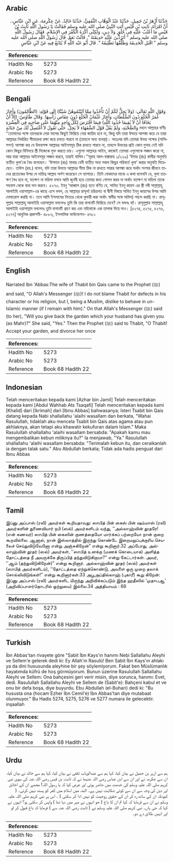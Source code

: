 ## Arabic


<div dir="rtl" lang="ar" style={{fontSize:'larger',backgroundColor:'#f8f9fa',padding:20}}>
حَدَّثَنَا أَزْهَرُ بْنُ جَمِيلٍ، حَدَّثَنَا عَبْدُ الْوَهَّابِ الثَّقَفِيُّ، حَدَّثَنَا خَالِدٌ، عَنْ عِكْرِمَةَ، عَنِ ابْنِ عَبَّاسٍ،‏.‏ أَنَّ امْرَأَةَ، ثَابِتِ بْنِ قَيْسٍ أَتَتِ النَّبِيَّ صلى الله عليه وسلم فَقَالَتْ يَا رَسُولَ اللَّهِ ثَابِتُ بْنُ قَيْسٍ مَا أَعْتُبُ عَلَيْهِ فِي خُلُقٍ وَلاَ دِينٍ، وَلَكِنِّي أَكْرَهُ الْكُفْرَ فِي الإِسْلاَمِ‏.‏ فَقَالَ رَسُولُ اللَّهِ صلى الله عليه وسلم ‏"‏ أَتَرُدِّينَ عَلَيْهِ حَدِيقَتَهُ ‏"‏‏.‏ قَالَتْ نَعَمْ‏.‏ قَالَ رَسُولُ اللَّهِ صلى الله عليه وسلم ‏"‏ اقْبَلِ الْحَدِيقَةَ وَطَلِّقْهَا تَطْلِيقَةً ‏"‏‏.‏ قَالَ أَبُو عَبْد اللَّهِ لَا يُتَابَعُ فِيهِ عَنْ ابْنِ عَبَّاسٍ
</div>
<div style={{backgroundColor:'#f8f9fa',padding:20, marginBottom: 10}}><table> <thead> <tr> <th>References:</th> <th></th> </tr> </thead> <tbody><tr><td>Hadith No</td><td>5273</td></tr><tr><td>Arabic No</td><td>5273</td></tr><tr><td>Reference</td><td>Book 68 Hadith 22</td></tr></tbody></table></div>

## Bengali


<div dir="ltr" lang="bn" style={{fontSize:'larger',backgroundColor:'#f8f9fa',padding:20}}>
وَقَوْلِ اللَّهِ تَعَالَى: (وَلاَ يَحِلُّ لَكُمْ أَنْ تَأْخُذُوا مِمَّا آتَيْتُمُوهُنَّ شَيْئًا) إِلَى قَوْلِهِ: (الظَّالِمُونَ) وَأَجَازَ عُمَرُ الْخُلْعَ دُونَ السُّلْطَانِ، وَأَجَازَ عُثْمَانُ الْخُلْعَ دُونَ عِقَاصِ رَأْسِهَا. وَقَالَ طَاوُسٌ: (إِلاَّ أَنْ يَخَافَا أَنْ لاَ يُقِيمَا حُدُودَ اللَّهِ) فِيمَا افْتَرَضَ لِكُلِّ وَاحِدٍ مِنْهُمَا عَلَى صَاحِبِهِ فِي الْعِشْرَةِ وَالصُّحْبَةِ، وَلَمْ يَقُلْ قَوْلَ السُّفَهَاءِ لاَ يَحِلُّ. حَتَّى تَقُولَ لاَ أَغْتَسِلُ لَكَ مِنْ جَنَابَةٍ মহান আল্লাহর বাণীঃ ‘‘তোমাদের পক্ষে তাদেরকে দেয়া মালের কিছুই ফিরিয়ে নেয়া জায়িয হবে না, কিন্তু যদি তারা উভয়ে আশঙ্কা করে যে তারা আল্লাহর নির্ধারিত সীমারেখা রক্ষা করে চলতে পারবে না (তাহলে অন্য ব্যবস্থা)। অতঃপর যদি তোমরা উভয় পক্ষের (শালিসগণ) আশঙ্কা কর যে উভয়পক্ষ আল্লাহর আইনসমূহ ঠিক রাখতে পারবে না, তাহলে উভয়ের প্রতি কোন গুনাহ নেই যদি কোন কিছুর বিনিময়ে স্ত্রী নিজেকে মুক্ত করতে চায়। এগুলো আল্লাহর আইন, কাজেই তোমরা এগুলোকে লঙ্ঘন করো না, আর যারা আল্লাহর আইনসমূহ লঙ্ঘন করবে, তারাই যালিম।’’সূরাহ আল-বাক্বারাহ ২/২২৯) ‘উমার (রাঃ) কাযীর অনুমতি ব্যতীত খুলা’কে বৈধ বলেছেন। ‘উসমান (রাঃ) মাথার বেনী ব্যতীত অন্য সকল কিছুর পরিবর্তে খুলা’ করার অনুমতি দিয়েছেন। তাউস (রহ.) বলেন, যদি তারা উভয়ে আল্লাহর সীমা ঠিক না রাখতে পারার আশঙ্কা করে অর্থাৎ সংসার জীবনে তাদের প্রত্যেকের উপর যে দায়িত্ব আল্লাহ অর্পণ করেছেন সে ব্যাপারে। তিনি বোকাদের মাঝে এ কথা বলেননি যে, খুলা ততক্ষণ বৈধ হবে না, যতক্ষণ না মহিলা বলবে আমি জুনবী হয়ে তোমার জন্য গোসল করব না অর্থাৎ যতক্ষণ না মহিলা তাকে সহবাস থেকে বাধা দান করবে। ৫২৭৩. ইবনু ‘আব্বাস (রাঃ) হতে বর্ণিত যে, সাবিত ইবনু কায়স এর স্ত্রী নবী সাল্লাল্লাহু আলাইহি ওয়াসাল্লাম-এর কাছে এসে বলল, হে আল্লাহর রাসূল! চরিত্রগত বা দ্বীনী বিষয়ে সাবিত ইবনু কায়সের উপর আমি দোষারোপ করছি না। তবে আমি ইসলামের ভিতরে থেকে কুফরী করা অর্থাৎ স্বামীর সঙ্গে অমিল) পছন্দ করছি না। রাসূলুল্লাহ সাল্লাল্লাহু আলাইহি ওয়াসাল্লাম বললেনঃ তুমি কি তার বাগানটি ফিরিয়ে দেবে? সে বললঃ হ্যাঁ। রাসূলুল্লাহ সাল্লাল্লাহু আলাইহি ওয়াসাল্লাম বললেনঃ তুমি বাগানটি গ্রহণ কর এবং মহিলাকে এক তালাক দিয়ে দাও। [৫২৭৪, ৫২৭৫, ৫২৭৬, ৫২৭৭] আধুনিক প্রকাশনী- ৪৮৮৬, ইসলামিক ফাউন্ডেশন- ৪৭৮১
</div>
<div style={{backgroundColor:'#f8f9fa',padding:20, marginBottom: 10}}><table> <thead> <tr> <th>References:</th> <th></th> </tr> </thead> <tbody><tr><td>Hadith No</td><td>5273</td></tr><tr><td>Arabic No</td><td>5273</td></tr><tr><td>Reference</td><td>Book 68 Hadith 22</td></tr></tbody></table></div>

## English


<div dir="ltr" lang="en" style={{fontSize:'larger',backgroundColor:'#f8f9fa',padding:20}}>
Narrated Ibn 'Abbas:The wife of Thabit bin Qais came to the Prophet (ﷺ) and said, "O Allah's Messenger (ﷺ)! I do not blame Thabit for defects in his character or his religion, but I, being a Muslim, dislike to behave in un-Islamic manner (if I remain with him)." On that Allah's Messenger (ﷺ) said (to her), "Will you give back the garden which your husband has given you (as Mahr)?" She said, "Yes." Then the Prophet (ﷺ) said to Thabit, "O Thabit! Accept your garden, and divorce her once
</div>
<div style={{backgroundColor:'#f8f9fa',padding:20, marginBottom: 10}}><table> <thead> <tr> <th>References:</th> <th></th> </tr> </thead> <tbody><tr><td>Hadith No</td><td>5273</td></tr><tr><td>Arabic No</td><td>5273</td></tr><tr><td>Reference</td><td>Book 68 Hadith 22</td></tr></tbody></table></div>

## Indonesian


<div dir="ltr" lang="id" style={{fontSize:'larger',backgroundColor:'#f8f9fa',padding:20}}>
Telah menceritakan kepada kami [Azhar bin Jamil] Telah menceritakan kepada kami [Abdul Wahhab Ats Tsaqafi] Telah menceritakan kepada kami [Khalid] dari [Ikrimah] dari [Ibnu Abbas] bahwasanya; Isteri Tsabit bin Qais datang kepada Nabi shallallahu 'alaihi wasallam dan berkata, "Wahai Rasulullah, tidaklah aku mencela Tsabit bin Qais atas agama atau pun akhlaknya, akan tetapi aku khawatir kekufuran dalam Islam." Maka Rasulullah shallallahu 'alaihi wasallam bersabda: "Apakah kamu mau mengembalikan kebun miliknya itu?" Ia menjawab, "Ya." Rasulullah shallallahu 'alaihi wasallam bersabda: "Terimalah kebun itu, dan ceraikanlah ia dengan talak satu." Abu Abdullah berkata; Tidak ada hadis penguat dari Ibnu Abbas
</div>
<div style={{backgroundColor:'#f8f9fa',padding:20, marginBottom: 10}}><table> <thead> <tr> <th>References:</th> <th></th> </tr> </thead> <tbody><tr><td>Hadith No</td><td>5273</td></tr><tr><td>Arabic No</td><td>5273</td></tr><tr><td>Reference</td><td>Book 68 Hadith 22</td></tr></tbody></table></div>

## Tamil


<div dir="ltr" lang="ta" style={{fontSize:'larger',backgroundColor:'#f8f9fa',padding:20}}>
இப்னு அப்பாஸ் (ரலி) அவர்கள் கூறியதாவது: ஸாபித் பின் கைஸ் பின் ஷம்மாஸ் (ரலி) அவர்களின் துணைவியார் நபி (ஸல்) அவர்களிடம் வந்து, ‘‘அல்லாஹ்வின் தூதரே! (என் கணவர்) ஸாபித் பின் கைஸின் குணத்தையோ மார்க்கப் பற்றையோ நான் குறை கூறவில்லை. ஆனால், நான் இஸ்லாத்தில் இருந்து கொண்டே இறைமறுப்புக்குரிய செயலைச் செய்துவிடுவேனோ என்று அஞ்சுகிறேன்” என்று கூறினார்.32 அப்போது, அல்லாஹ்வின் தூதர் (ஸல்) அவர்கள், ‘‘ஸாபித் உனக்கு (மணக் கொடையாக) அளித்த தோட்டத்தை நீ அவருக்கே திருப்பித் தந்துவிடுகிறாயா?” என்று கேட்டார்கள். அவர், ‘‘ஆம் (தந்துவிடுகிறேன்)” என்று கூறினார். அல்லாஹ்வின் தூதர் (ஸல்) அவர்கள் (ஸாபித் அவர்களிடம்), ‘‘தோட்டத்தை ஏற்றுக்கொண்டு, அவளை ஒரு முறை தலாக் சொல்லிவிடுங்கள்!” என்று கூறினார்கள்.33 அபூஅப்தில்லாஹ் (புகாரீ) கூறு கிறேன்: இப்னு அப்பாஸ் (ரலி) அவர்களிட மிருந்து அறிவிக்கப்படும் இந்த ஹதீஸில் ‘முதாபஆ’ (அறிவிப்பாளர்தொடரில் ஒற்றுமை) இல்லை.34 அத்தியாயம் : 68
</div>
<div style={{backgroundColor:'#f8f9fa',padding:20, marginBottom: 10}}><table> <thead> <tr> <th>References:</th> <th></th> </tr> </thead> <tbody><tr><td>Hadith No</td><td>5273</td></tr><tr><td>Arabic No</td><td>5273</td></tr><tr><td>Reference</td><td>Book 68 Hadith 22</td></tr></tbody></table></div>

## Turkish


<div dir="ltr" lang="tr" style={{fontSize:'larger',backgroundColor:'#f8f9fa',padding:20}}>
İbn Abbas'tan rivayete göre "Sabit İbn Kays'ın hanımı Nebi Sallallahu Aleyhi ve Sellem'e gelerek dedi ki: Ey Allah'ın Rasulü! Ben Sabit İbn Kays'ın ahlakı ya da dini hususunda aleyhine bir şey söylemiyorum. Fakat ben Müslümanlık hayatımda küfrü de hoş görmüyorum. Bunun üzerine Rasulullah Sallallahu Aleyhi ve Sellem: Ona bahçesini geri verir misin, diye sorunca, hanımı: Evet, dedi. Rasulullah Sallallahu Aleyhi ve Sellem de (Sabit'e): Bahçeni kabul et ve onu bir defa boşa, diye buyurdu. Ebu Abdullah (el-Buhari) dedi ki: "Bu hususta ona (hocam Ezher İbn Cemil'e) İbn Abbas'tan diye mutabaat olunmuyor." Bu Hadis 5274, 5275, 5276 ve 5277 numara ile gelecektir. inşaallah
</div>
<div style={{backgroundColor:'#f8f9fa',padding:20, marginBottom: 10}}><table> <thead> <tr> <th>References:</th> <th></th> </tr> </thead> <tbody><tr><td>Hadith No</td><td>5273</td></tr><tr><td>Arabic No</td><td>5273</td></tr><tr><td>Reference</td><td>Book 68 Hadith 22</td></tr></tbody></table></div>

## Urdu


<div dir="rtl" lang="ur" style={{fontSize:'larger',backgroundColor:'#f8f9fa',padding:20}}>
ہم سے ازہر بن جمیل نے بیان کیا، کہا ہم سے عبدالوہاب ثقفی نے بیان کیا، کہا ہم سے خالد نے بیان کیا، ان سے عکرمہ نے اور ان سے ابن عباس رضی اللہ عنہما نے کہ ثابت بن قیس رضی اللہ عنہ کی بیوی نبی کریم صلی اللہ علیہ وسلم کی خدمت میں حاضر ہوئی اور عرض کیا کہ یا رسول اللہ! مجھے ان کے اخلاق اور دین کی وجہ سے ان سے کوئی شکایت نہیں ہے۔ البتہ میں اسلام میں کفر کو پسند نہیں کرتی۔ ( کیونکہ ان کے ساتھ رہ کر ان کے حقوق زوجیت کو نہیں ادا کر سکتی ) ۔ اس پر نبی کریم صلی اللہ علیہ وسلم نے ان سے فرمایا کہ کیا تم ان کا باغ ( جو انہوں نے مہر میں دیا تھا ) واپس کر سکتی ہو؟ انہوں نے کہا کہ جی ہاں۔ نبی کریم صلی اللہ علیہ وسلم نے ( ثابت رضی اللہ عنہ سے ) فرمایا کہ باغ قبول کر لو اور انہیں طلاق دے دو۔
</div>
<div style={{backgroundColor:'#f8f9fa',padding:20, marginBottom: 10}}><table> <thead> <tr> <th>References:</th> <th></th> </tr> </thead> <tbody><tr><td>Hadith No</td><td>5273</td></tr><tr><td>Arabic No</td><td>5273</td></tr><tr><td>Reference</td><td>Book 68 Hadith 22</td></tr></tbody></table></div>